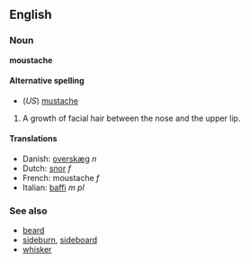 ==English==
===Noun===
'''moustache'''

====Alternative spelling====
*(''US'') [[mustache]]

#A growth of facial hair between the nose and the upper lip.

====Translations====
*Danish: [[overskæg]] ''n''
*Dutch: [[snor]] ''f''
*French: moustache ''f''
*Italian: [[baffi]] ''m pl''

===See also===
*[[beard]]
*[[sideburn]], [[sideboard]]
*[[whisker]]